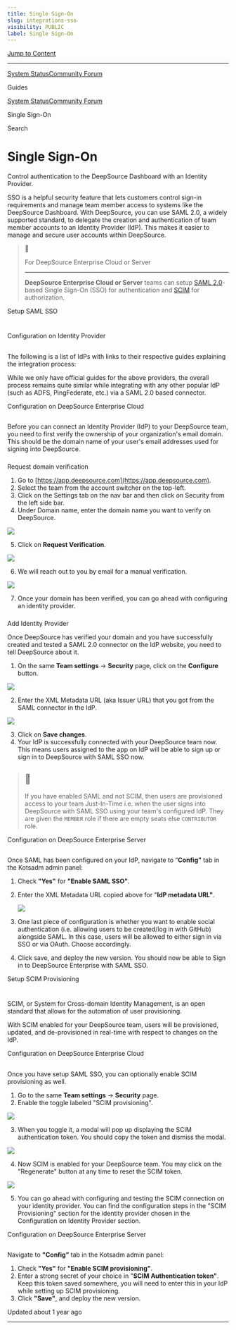 ```yaml
---
title: Single Sign-On
slug: integrations-sso
visibility: PUBLIC
label: Single Sign-On
---
```


[Jump to Content](#content)

---

[System Status](https://deepsourcestatus.com/)[Community Forum](https://discuss.deepsource.com/)

Guides

[System Status](https://deepsourcestatus.com/)[Community Forum](https://discuss.deepsource.com/)

Single Sign-On

Search

# Single Sign-On

Control authentication to the DeepSource Dashboard with an Identity Provider.

SSO is a helpful security feature that lets customers control sign-in requirements and manage team member access to systems like the DeepSource Dashboard. With DeepSource, you can use SAML 2.0, a widely supported standard, to delegate the creation and authentication of team member accounts to an Identity Provider (IdP). This makes it easier to manage and secure user accounts within DeepSource.

> 📘
>
> For DeepSource Enterprise Cloud or Server
>
> ---
>
> **DeepSource Enterprise Cloud or Server** teams can setup [SAML 2.0](https://en.wikipedia.org/wiki/SAML_2.0)\-based Single Sign-On (SSO) for authentication and [SCIM](https://en.wikipedia.org/wiki/System_for_Cross-domain_Identity_Management) for authorization.

Setup SAML SSO

# [](#setup-saml-sso)

Configuration on Identity Provider

## [](#configuration-on-identity-provider)

The following is a list of IdPs with links to their respective guides explaining the integration process:

While we only have official guides for the above providers, the overall process remains quite similar while integrating with any other popular IdP (such as ADFS, PingFederate, etc.) via a SAML 2.0 based connector.

Configuration on DeepSource Enterprise Cloud

## [](#configuration-on-deepsource-enterprise-cloud)

Before you can connect an Identity Provider (IdP) to your DeepSource team, you need to first verify the ownership of your organization's email domain. This should be the domain name of your user's email addresses used for signing into DeepSource.

###

Request domain verification

[](#request-domain-verification)

1.  Go to [https://app.deepsource.com](https://app.deepsource.com).
2.  Select the team from the account switcher on the top-left.
3.  Click on the Settings tab on the nav bar and then click on Security from the left side bar.
4.  Under Domain name, enter the domain name you want to verify on DeepSource.

![](https://files.readme.io/e3e283b-small-security-page-1.png)

5.  Click on **Request Verification**.

![](https://files.readme.io/80526d9-small-domain-verification-pending.png)

6.  We will reach out to you by email for a manual verification.

![](https://files.readme.io/8ffda2a-small-domain-verified.png)

7.  Once your domain has been verified, you can go ahead with configuring an identity provider.

###

Add Identity Provider

[](#add-identity-provider)

Once DeepSource has verified your domain and you have successfully created and tested a SAML 2.0 connector on the IdP website, you need to tell DeepSource about it.

1.  On the same **Team settings** -> **Security** page, click on the **Configure** button.

![](https://files.readme.io/b494718-small-idp-config.png)

2.  Enter the XML Metadata URL (aka Issuer URL) that you got from the SAML connector in the IdP.

![](https://files.readme.io/25ecca1-small-idp-config-modal.png)

3.  Click on **Save changes**.
4.  Your IdP is successfully connected with your DeepSource team now. This means users assigned to the app on IdP will be able to sign up or sign in to DeepSource with SAML SSO now.

> ## 📘
>
> If you have enabled SAML and not SCIM, then users are provisioned access to your team Just-In-Time i.e. when the user signs into DeepSource with SAML SSO using your team's configured IdP. They are given the `MEMBER` role if there are empty seats else `CONTRIBUTOR` role.

Configuration on DeepSource Enterprise Server

## [](#configuration-on-deepsource-enterprise-server)

Once SAML has been configured on your IdP, navigate to “**Config”** tab in the Kotsadm admin panel:

1.  Check **"Yes"** for **"Enable SAML SSO"**.
2.  Enter the XML Metadata URL copied above for "**IdP metadata URL"**.

    ![](https://files.readme.io/8d0ba7f-image.png)

3.  One last piece of configuration is whether you want to enable social authentication (i.e. allowing users to be created/log in with GitHub) alongside SAML. In this case, users will be allowed to either sign in via SSO or via OAuth. Choose accordingly.
4.  Click save, and deploy the new version. You should now be able to Sign in to DeepSource Enterprise with SAML SSO.

Setup SCIM Provisioning

# [](#setup-scim-provisioning)

SCIM, or System for Cross-domain Identity Management, is an open standard that allows for the automation of user provisioning.

With SCIM enabled for your DeepSource team, users will be provisioned, updated, and de-provisioned in real-time with respect to changes on the IdP.

Configuration on DeepSource Enterprise Cloud

## [](#configuration-on-deepsource-enterprise-cloud-1)

Once you have setup SAML SSO, you can optionally enable SCIM provisioning as well.

1.  Go to the same **Team settings** -> **Security** page.
2.  Enable the toggle labeled "SCIM provisioning".

![](https://files.readme.io/df74ee2-small-scim-config-1.png)

3.  When you toggle it, a modal will pop up displaying the SCIM authentication token. You should copy the token and dismiss the modal.

![](https://files.readme.io/a0fc5bd-small-scim-config-2.png)

4.  Now SCIM is enabled for your DeepSource team. You may click on the "Regenerate" button at any time to reset the SCIM token.

![](https://files.readme.io/0b1f8b8-small-scim-config-3.png)

5.  You can go ahead with configuring and testing the SCIM connection on your identity provider. You can find the configuration steps in the "SCIM Provisioning" section for the identity provider chosen in the Configuration on Identity Provider section.

Configuration on DeepSource Enterprise Server

## [](#configuration-on-deepsource-enterprise-server-1)

Navigate to **"Config”** tab in the Kotsadm admin panel:

1.  Check **"Yes"** for **"Enable SCIM provisioning"**.
2.  Enter a strong secret of your choice in "**SCIM Authentication token"**. Keep this token saved somewhere, you will need to enter this in your IdP while setting up SCIM provisioning.
3.  Click **"Save"**, and deploy the new version.

Updated about 1 year ago

---
